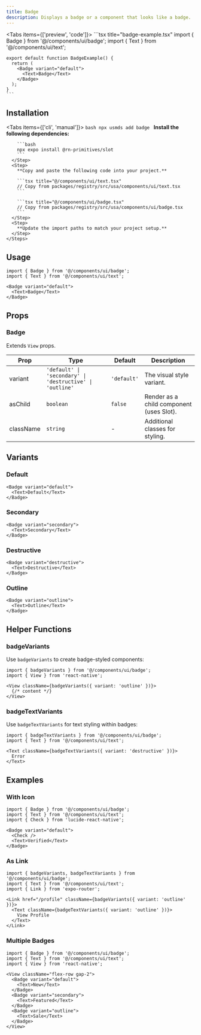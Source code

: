 ```yaml
---
title: Badge
description: Displays a badge or a component that looks like a badge.
---
```



<Tabs items={['preview', 'code']}>
  <Tab value="preview">
    <PreviewCard />
  </Tab>
  <Tab value="code">
    ```tsx title="badge-example.tsx"
    import { Badge } from '@/components/ui/badge';
    import { Text } from '@/components/ui/text';

    export default function BadgeExample() {
      return (
        <Badge variant="default">
          <Text>Badge</Text>
        </Badge>
      );
    }
    ```
  </Tab>
</Tabs>

## Installation

<Tabs items={['cli', 'manual']}>
  <Tab value="cli">
    ```bash
    npx usmds add badge
    ```
  </Tab>
  <Tab value="manual">
    <Steps>
      <Step>
        **Install the following dependencies:**

        ```bash
        npx expo install @rn-primitives/slot
        ```
      </Step>
      <Step>
        **Copy and paste the following code into your project.**

        ```tsx title="@/components/ui/text.tsx"
        // Copy from packages/registry/src/usa/components/ui/text.tsx
        ```

        ```tsx title="@/components/ui/badge.tsx"
        // Copy from packages/registry/src/usa/components/ui/badge.tsx
        ```
      </Step>
      <Step>
        **Update the import paths to match your project setup.**
      </Step>
    </Steps>
  </Tab>
</Tabs>

## Usage

```tsx
import { Badge } from '@/components/ui/badge';
import { Text } from '@/components/ui/text';

<Badge variant="default">
  <Text>Badge</Text>
</Badge>
```

## Props

### Badge

Extends `View` props.

| Prop | Type | Default | Description |
|------|------|---------|-------------|
| variant | `'default' \| 'secondary' \| 'destructive' \| 'outline'` | `'default'` | The visual style variant. |
| asChild | `boolean` | `false` | Render as a child component (uses Slot). |
| className | `string` | - | Additional classes for styling. |

## Variants

### Default

```tsx
<Badge variant="default">
  <Text>Default</Text>
</Badge>
```

### Secondary

```tsx
<Badge variant="secondary">
  <Text>Secondary</Text>
</Badge>
```

### Destructive

```tsx
<Badge variant="destructive">
  <Text>Destructive</Text>
</Badge>
```

### Outline

```tsx
<Badge variant="outline">
  <Text>Outline</Text>
</Badge>
```

## Helper Functions

### badgeVariants

Use `badgeVariants` to create badge-styled components:

```tsx
import { badgeVariants } from '@/components/ui/badge';
import { View } from 'react-native';

<View className={badgeVariants({ variant: 'outline' })}>
  {/* content */}
</View>
```

### badgeTextVariants

Use `badgeTextVariants` for text styling within badges:

```tsx
import { badgeTextVariants } from '@/components/ui/badge';
import { Text } from '@/components/ui/text';

<Text className={badgeTextVariants({ variant: 'destructive' })}>
  Error
</Text>
```

## Examples

### With Icon

```tsx
import { Badge } from '@/components/ui/badge';
import { Text } from '@/components/ui/text';
import { Check } from 'lucide-react-native';

<Badge variant="default">
  <Check />
  <Text>Verified</Text>
</Badge>
```

### As Link

```tsx
import { badgeVariants, badgeTextVariants } from '@/components/ui/badge';
import { Text } from '@/components/ui/text';
import { Link } from 'expo-router';

<Link href="/profile" className={badgeVariants({ variant: 'outline' })}>
  <Text className={badgeTextVariants({ variant: 'outline' })}>
    View Profile
  </Text>
</Link>
```

### Multiple Badges

```tsx
import { Badge } from '@/components/ui/badge';
import { Text } from '@/components/ui/text';
import { View } from 'react-native';

<View className="flex-row gap-2">
  <Badge variant="default">
    <Text>New</Text>
  </Badge>
  <Badge variant="secondary">
    <Text>Featured</Text>
  </Badge>
  <Badge variant="outline">
    <Text>Sale</Text>
  </Badge>
</View>
```

